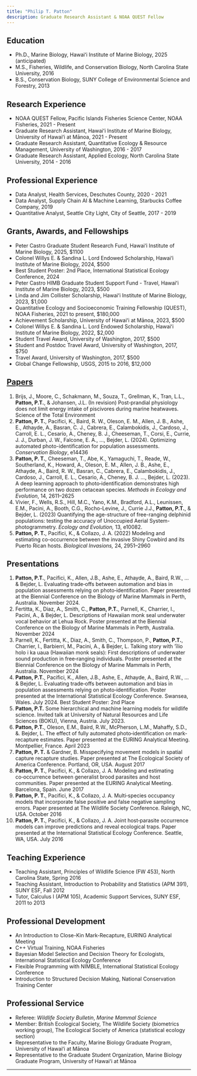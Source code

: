 ```yaml
---
title: "Philip T. Patton"
description: Graduate Research Assistant & NOAA QUEST Fellow
---
```


## Education

- Ph.D., Marine Biology, Hawaiʻi Institute of Marine Biology, 2025 (anticipated)
- M.S., Fisheries, Wildlife, and Conservation Biology, North Carolina State University, 2016
- B.S., Conservation Biology, SUNY College of Environmental Science and Forestry, 2013

## Research Experience

- NOAA QUEST Fellow, Pacific Islands Fisheries Science Center, NOAA Fisheries, 2021 - Present
- Graduate Research Assistant, Hawaiʻi Institute of Marine Biology, University of Hawaiʻi at Mānoa, 2021 - Present
- Graduate Research Assistant, Quantitative Ecology & Resource Management, University of Washington, 2016 - 2017
- Graduate Research Assistant, Applied Ecology, North Carolina State University, 2014 - 2016

## Professional Experience

- Data Analyst, Health Services, Deschutes County, 2020 - 2021
- Data Analyst, Supply Chain AI & Machine Learning, Starbucks Coffee Company, 2019
- Quantitative Analyst, Seattle City Light, City of Seattle, 2017 - 2019

## Grants, Awards, and Fellowships

- Peter Castro Graduate Student Research Fund, Hawai‘i Institute of Marine Biology, 2025, $1100
- Colonel Willys E. & Sandina L. Lord Endowed Scholarship, Hawai‘i Institute of Marine Biology, 2024, $500
- Best Student Poster: 2nd Place, International Statistical Ecology Conference, 2024
- Peter Castro HIMB Graduate Student Support Fund - Travel, Hawaiʻi Institute of Marine Biology, 2023, $500
- Linda and Jim Collister Scholarship, Hawaiʻi Institute of Marine Biology, 2023, $1,000
- Quantitative Ecology and Socioeconomic Training Fellowship (QUEST), NOAA Fisheries, 2021 to present, $180,000
- Achievement Scholarship, University of Hawaiʻi at Mānoa, 2023, $500
- Colonel Willys E. & Sandina L. Lord Endowed Scholarship, Hawaiʻi Institute of Marine Biology, 2022, $2,000
- Student Travel Award, University of Washington, 2017, $500
- Student and Postdoc Travel Award, University of Washington, 2017, $750
- Travel Award, University of Washington, 2017, $500
- Global Change Fellowship, USGS, 2015 to 2016, $12,000

## [Papers](https://scholar.google.com/citations?user=4TUtf04AAAAJ&hl=en&oi=ao) 

1. Brijs, J., Moore, C., Schakmann, M., Souza, T., Grellman, K., Tran, L.L., **Patton, P.T.**, & Johansen, J.L. (In revision) Post‑prandial physiology does not limit energy intake of piscivores during marine heatwaves. Science of the Total Environment
2. **Patton, P. T.**, Pacifici, K., Baird, R. W., Oleson, E. M., Allen, J. B., Ashe, E., Athayde, A., Basran, C. J., Cabrera, E., Calambokidis, J., Cardoso, J., Carroll, E. L., Cesario, A., Cheney, B. J., Cheeseman, T., Corsi, E., Currie, J. J., Durban, J. W., Falcone, E. A., ..., Bejder, L. (2024). Optimizing automated photo-identification for population assessments. *Conservation Biology*, e14436
3. **Patton, P. T.**, Cheeseman, T., Abe, K., Yamaguchi, T., Reade, W., Southerland, K., Howard, A., Oleson, E. M., Allen, J. B., Ashe, E., Athayde, A., Baird, R. W., Basran, C., Cabrera, E., Calambokidis, J., Cardoso, J., Carroll, E. L., Cesario, A., Cheney, B. J. ..., Bejder, L. (2023). A deep learning approach to photo‑identification demonstrates high performance on two dozen cetacean species. *Methods in Ecology and Evolution*, 14, 2611–2625 
4. Vivier, F., Wells, R.S., Hill, M.C., Yano, K.M., Bradford, A.L., Leunissen, E.M., Pacini, A., Booth, C.G., Rocho-Levine, J., Currie J.J., **Patton, P.T.**, & Bejder, L. (2023) Quantifying the age-structure of free-ranging delphinid populations: testing the accuracy of Unoccupied Aerial System-photogrammetry. *Ecology and Evolution,* 13, e10082.
5. **Patton, P. T.**, Pacifici, K., \& Collazo, J. A. (2022) Modeling and estimating co-occurrence between the invasive Shiny Cowbird and its Puerto Rican hosts. *Biological Invasions,* 24, 2951--2960

## Presentations

1. **Patton, P.T.**, Pacifici, K., Allen, J.B., Ashe, E., Athayde, A., Baird, R.W., …& Bejder, L. Evaluating trade‑offs between automation and bias in population assessments relying on photo‑identification. Paper presented at the Biennial Conference on the Biology of Marine Mammals in Perth, Australia. November 2024.
2. Fertitta, K., Diaz, A., Smith, C., **Patton, P.T.**, Parnell, K., Charrier, I., Pacini, A., & Bejder, L. Descriptions of Hawaiian monk seal underwater vocal behavior at Lehua Rock. Poster presented at the Biennial Conference on the Biology of Marine Mammals in Perth, Australia. November 2024
3. Parnell, K., Fertitta, K., Diaz, A., Smith, C., Thompson, P., **Patton, P.T.**, Charrier, I., Barbierri, M., Pacini, A., & Bejder, L. Talking story with ‘īlio holo i ka uaua (Hawaiian monk seals): First descriptions of underwater sound production in free‑ranging individuals. Poster presented at the Biennial Conference on the Biology of Marine Mammals in Perth, Australia. November 2024
4. **Patton, P.T.**, Pacifici, K., Allen, J.B., Ashe, E., Athayde, A., Baird, R.W., …& Bejder, L. Evaluating trade‑offs between automation and bias in population assessments relying on photo‑identification. Poster presented at the International Statistical Ecology Conference. Swansea, Wales. July 2024. Best Student Poster: 2nd Place
5. **Patton, P.T.** Some hierarchical and machine learning models for wildlife science. Invited talk at University of Natural Resources and Life Sciences (BOKU), Vienna, Austria. July 2023.
6. **Patton, P.T.**, Oleson, E.M., Baird, R.W., McPherson, L.M., Mahaffy, S.D., &. Bejder, L. The effect of fully automated photo‑identification on mark-recapture estimates. Paper presented at the EURING Analytical Meeting. Montpellier, France. April 2023
7. **Patton, P. T.** & Gardner, B. Misspecifying movement models in spatial capture recapture studies. Paper presented at The Ecological Society of America Conference. Portland, OR, USA. August 2017
8. **Patton, P. T.**, Pacifici, K., & Collazo, J. A. Modeling and estimating co‑occurrence between generalist brood parasites and host communities. Paper presented at the EURING Analytical Meeting. Barcelona, Spain. June 2017
9. **Patton, P. T.**, Pacifici, K., & Collazo, J. A. Multi‑species occupancy models that incorporate false positive and false negative sampling errors. Paper presented at The Wildlife Society Conference. Raleigh, NC, USA. October 2016
10. **Patton, P. T.**, Pacifici, K., & Collazo, J. A. Joint host‑parasite occurrence models can improve predictions and reveal ecological traps. Paper presented at the International Statistical Ecology Conference. Seattle, WA, USA. July 2016

## Teaching Experience

- Teaching Assistant, Principles of Wildlife Science (FW 453), North Carolina State, Spring 2016
- Teaching Assistant, Introduction to Probability and Statistics (APM 391), SUNY ESF, Fall 2012
- Tutor, Calculus I (APM 105), Academic Support Services, SUNY ESF, 2011 to 2013

## Professional Development

- An Introduction to Close-Kin Mark-Recapture, EURING Analytical Meeting
- C++ Virtual Training, NOAA Fisheries
- Bayesian Model Selection and Decision Theory for Ecologists, International Statistical Ecology Conference
- Flexible Programming with NIMBLE, International Statistical Ecology Conference
- Introduction to Structured Decision Making, National Conservation Training Center

## Professional Service

- Referee: *Wildlife Society Bulletin*, *Marine Mammal Science*
- Member: British Ecological Society, The Wildlife Society (biometrics working group), The Ecological Society of America (statistical ecology section)
- Representative to the Faculty, Marine Biology Graduate Program, University of Hawaiʻi at Mānoa
- Representative to the Graduate Student Organization, Marine Biology Graduate Program, University of Hawaiʻi at Mānoa

---
